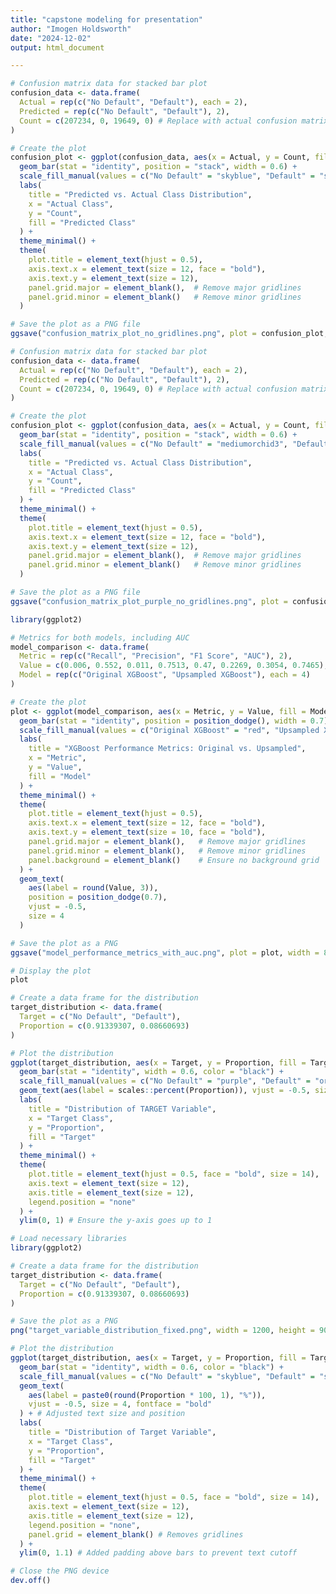 ```yaml
---
title: "capstone modeling for presentation"
author: "Imogen Holdsworth"
date: "2024-12-02"
output: html_document

---
```


```r
# Confusion matrix data for stacked bar plot
confusion_data <- data.frame(
  Actual = rep(c("No Default", "Default"), each = 2),
  Predicted = rep(c("No Default", "Default"), 2),
  Count = c(207234, 0, 19649, 0) # Replace with actual confusion matrix counts
)

# Create the plot
confusion_plot <- ggplot(confusion_data, aes(x = Actual, y = Count, fill = Predicted)) +
  geom_bar(stat = "identity", position = "stack", width = 0.6) +
  scale_fill_manual(values = c("No Default" = "skyblue", "Default" = "salmon")) +
  labs(
    title = "Predicted vs. Actual Class Distribution",
    x = "Actual Class",
    y = "Count",
    fill = "Predicted Class"
  ) +
  theme_minimal() +
  theme(
    plot.title = element_text(hjust = 0.5),
    axis.text.x = element_text(size = 12, face = "bold"),
    axis.text.y = element_text(size = 12),
    panel.grid.major = element_blank(),  # Remove major gridlines
    panel.grid.minor = element_blank()   # Remove minor gridlines
  )

# Save the plot as a PNG file
ggsave("confusion_matrix_plot_no_gridlines.png", plot = confusion_plot, width = 8, height = 6, dpi = 300)

```

```r

# Confusion matrix data for stacked bar plot
confusion_data <- data.frame(
  Actual = rep(c("No Default", "Default"), each = 2),
  Predicted = rep(c("No Default", "Default"), 2),
  Count = c(207234, 0, 19649, 0) # Replace with actual confusion matrix counts
)

# Create the plot
confusion_plot <- ggplot(confusion_data, aes(x = Actual, y = Count, fill = Predicted)) +
  geom_bar(stat = "identity", position = "stack", width = 0.6) +
  scale_fill_manual(values = c("No Default" = "mediumorchid3", "Default" = "plum2")) +
  labs(
    title = "Predicted vs. Actual Class Distribution",
    x = "Actual Class",
    y = "Count",
    fill = "Predicted Class"
  ) +
  theme_minimal() +
  theme(
    plot.title = element_text(hjust = 0.5),
    axis.text.x = element_text(size = 12, face = "bold"),
    axis.text.y = element_text(size = 12),
    panel.grid.major = element_blank(),  # Remove major gridlines
    panel.grid.minor = element_blank()   # Remove minor gridlines
  )

# Save the plot as a PNG file
ggsave("confusion_matrix_plot_purple_no_gridlines.png", plot = confusion_plot, width = 8, height = 6, dpi = 300)


```

```r


library(ggplot2)

# Metrics for both models, including AUC
model_comparison <- data.frame(
  Metric = rep(c("Recall", "Precision", "F1 Score", "AUC"), 2),
  Value = c(0.006, 0.552, 0.011, 0.7513, 0.47, 0.2269, 0.3054, 0.7465), # Values for original & upsampled
  Model = rep(c("Original XGBoost", "Upsampled XGBoost"), each = 4)
)

# Create the plot
plot <- ggplot(model_comparison, aes(x = Metric, y = Value, fill = Model)) +
  geom_bar(stat = "identity", position = position_dodge(), width = 0.7) +
  scale_fill_manual(values = c("Original XGBoost" = "red", "Upsampled XGBoost" = "pink")) +
  labs(
    title = "XGBoost Performance Metrics: Original vs. Upsampled",
    x = "Metric",
    y = "Value",
    fill = "Model"
  ) +
  theme_minimal() +
  theme(
    plot.title = element_text(hjust = 0.5),
    axis.text.x = element_text(size = 12, face = "bold"),
    axis.text.y = element_text(size = 10, face = "bold"),
    panel.grid.major = element_blank(),   # Remove major gridlines
    panel.grid.minor = element_blank(),   # Remove minor gridlines
    panel.background = element_blank()    # Ensure no background grid
  ) +
  geom_text(
    aes(label = round(Value, 3)),
    position = position_dodge(0.7),
    vjust = -0.5,
    size = 4
  )

# Save the plot as a PNG
ggsave("model_performance_metrics_with_auc.png", plot = plot, width = 8, height = 6, dpi = 300)

# Display the plot
plot

```

```r
# Create a data frame for the distribution
target_distribution <- data.frame(
  Target = c("No Default", "Default"),
  Proportion = c(0.91339307, 0.08660693)
)

# Plot the distribution
ggplot(target_distribution, aes(x = Target, y = Proportion, fill = Target)) +
  geom_bar(stat = "identity", width = 0.6, color = "black") +
  scale_fill_manual(values = c("No Default" = "purple", "Default" = "orange")) +
  geom_text(aes(label = scales::percent(Proportion)), vjust = -0.5, size = 5) +
  labs(
    title = "Distribution of TARGET Variable",
    x = "Target Class",
    y = "Proportion",
    fill = "Target"
  ) +
  theme_minimal() +
  theme(
    plot.title = element_text(hjust = 0.5, face = "bold", size = 14),
    axis.text = element_text(size = 12),
    axis.title = element_text(size = 12),
    legend.position = "none"
  ) +
  ylim(0, 1) # Ensure the y-axis goes up to 1
```

```r
# Load necessary libraries
library(ggplot2)

# Create a data frame for the distribution
target_distribution <- data.frame(
  Target = c("No Default", "Default"),
  Proportion = c(0.91339307, 0.08660693)
)

# Save the plot as a PNG
png("target_variable_distribution_fixed.png", width = 1200, height = 900, res = 300)

# Plot the distribution
ggplot(target_distribution, aes(x = Target, y = Proportion, fill = Target)) +
  geom_bar(stat = "identity", width = 0.6, color = "black") +
  scale_fill_manual(values = c("No Default" = "skyblue", "Default" = "salmon")) +
  geom_text(
    aes(label = paste0(round(Proportion * 100, 1), "%")),
    vjust = -0.5, size = 4, fontface = "bold"
  ) + # Adjusted text size and position
  labs(
    title = "Distribution of Target Variable",
    x = "Target Class",
    y = "Proportion",
    fill = "Target"
  ) +
  theme_minimal() +
  theme(
    plot.title = element_text(hjust = 0.5, face = "bold", size = 14),
    axis.text = element_text(size = 12),
    axis.title = element_text(size = 12),
    legend.position = "none",
    panel.grid = element_blank() # Removes gridlines
  ) +
  ylim(0, 1.1) # Added padding above bars to prevent text cutoff

# Close the PNG device
dev.off()



```

